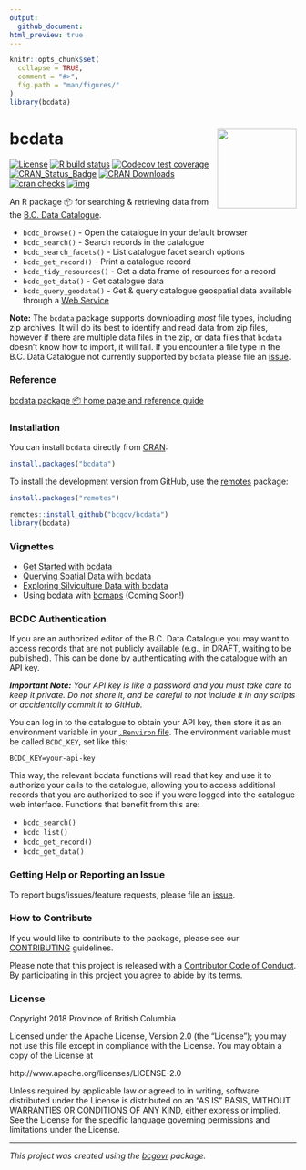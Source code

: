 ```yaml
---
output:
  github_document:
html_preview: true
---
```


<!--
Copyright 2018 Province of British Columbia

Licensed under the Apache License, Version 2.0 (the "License");
you may not use this file except in compliance with the License.
You may obtain a copy of the License at

http://www.apache.org/licenses/LICENSE-2.0

Unless required by applicable law or agreed to in writing, software distributed under the License is distributed on an "AS IS" BASIS,
WITHOUT WARRANTIES OR CONDITIONS OF ANY KIND, either express or implied.
See the License for the specific language governing permissions and limitations under the License.
-->



```r
knitr::opts_chunk$set(
  collapse = TRUE,
  comment = "#>",
  fig.path = "man/figures/"
)
library(bcdata)
```


# bcdata <a href='https://bcgov.github.io/bcdata/'><img src='man/figures/logo.png' align="right" height="139" /></a>

<!-- badges: start -->
[![License](https://img.shields.io/badge/License-Apache%202.0-blue.svg)](https://opensource.org/licenses/Apache-2.0)
[![R build status](https://github.com/bcgov/bcdata/workflows/R-CMD-check/badge.svg)](https://github.com/bcgov/bcdata)
[![Codecov test coverage](https://codecov.io/gh/bcgov/bcdata/branch/master/graph/badge.svg)](https://codecov.io/gh/bcgov/bcdata?branch=master)
[![CRAN\_Status\_Badge](https://www.r-pkg.org/badges/version/bcdata)](https://cran.r-project.org/package=bcdata) [![CRAN Downloads](https://cranlogs.r-pkg.org/badges/bcdata?color=brightgreen)](https://CRAN.R-project.org/package=bcdata) [![cran checks](https://cranchecks.info/badges/worst/bcdata)](https://CRAN.R-project.org/web/checks/check_results_bcdata.html)
[![img](https://img.shields.io/badge/Lifecycle-Maturing-007EC6)](https://github.com/bcgov/repomountie/blob/master/doc/lifecycle-badges.md)
<!-- badges: end -->

An R package 📦 for searching & retrieving data from the [B.C. Data Catalogue]( https://catalogue.data.gov.bc.ca).

- `bcdc_browse()` - Open the catalogue in your default browser
- `bcdc_search()` - Search records in the catalogue
- `bcdc_search_facets()` - List catalogue facet search options
- `bcdc_get_record()` - Print a catalogue record
- `bcdc_tidy_resources()` - Get a data frame of resources for a record
- `bcdc_get_data()` - Get catalogue data
- `bcdc_query_geodata()` - Get & query catalogue geospatial data available through a [Web Service](https://www2.gov.bc.ca/gov/content?id=95D78D544B244F34B89223EF069DF74E)

**Note:** The `bcdata` package supports downloading _most_ file types, including zip archives. It will do its best to identify and read data from
zip files, however if there are multiple data files in the zip, or data files that `bcdata` doesn't know how to import, it will fail. 
If you encounter a file type in the B.C. Data Catalogue not currently supported by `bcdata` please file an [issue](https://github.com/bcgov/bcdata/issues/). 

### Reference
[bcdata package 📦 home page and reference guide](https://bcgov.github.io/bcdata/)

### Installation
You can install `bcdata` directly from [CRAN](https://cran.r-project.org/package=bcdata): 

```r
install.packages("bcdata")
```

To install the development version from GitHub, use the [remotes](https://cran.r-project.org/package=remotes) package:

```r
install.packages("remotes")

remotes::install_github("bcgov/bcdata")
library(bcdata)
```


### Vignettes

- [Get Started with bcdata](https://bcgov.github.io/bcdata/articles/bcdata.html)
- [Querying Spatial Data with bcdata](https://bcgov.github.io/bcdata/articles/efficiently-query-spatial-data-in-the-bc-data-catalogue.html)
- [Exploring Silviculture Data with bcdata](https://bcgov.github.io/bcdata/articles/explore-silviculture-data-using-bcdata.html)
- Using bcdata with [bcmaps](https://github.com/bcgov/bcmaps) (Coming Soon!)

### BCDC Authentication

If you are an authorized editor of the B.C. Data Catalogue you may want to
access records that are not publicly available (e.g., in DRAFT, waiting to be
published). This can be done by authenticating with the catalogue with an API
key.

_**Important Note:**_ *Your API key is like a password and you must take care to
keep it private. Do not share it, and be careful to not include it in any
scripts or accidentally commit it to GitHub.*

You can log in to the catalogue to obtain your API key, then store it as an
environment variable in your [`.Renviron` file](https://rstats.wtf/r-startup.html#renviron). 
The environment variable must be called `BCDC_KEY`, set like this:

```
BCDC_KEY=your-api-key
```

This way, the relevant bcdata functions will read that key and use it to
authorize your calls to the catalogue, allowing you to access additional records
that you are authorized to see if you were logged into the catalogue web
interface. Functions that benefit from this are:

- `bcdc_search()`
- `bcdc_list()`
- `bcdc_get_record()`
- `bcdc_get_data()`

### Getting Help or Reporting an Issue

To report bugs/issues/feature requests, please file an [issue](https://github.com/bcgov/bcdata/issues/).

### How to Contribute

If you would like to contribute to the package, please see our 
[CONTRIBUTING](https://github.com/bcgov/bcdata/blob/master/CONTRIBUTING.md) guidelines.

Please note that this project is released with a [Contributor Code of Conduct](https://github.com/bcgov/bcdata/blob/master/CODE_OF_CONDUCT.md). By participating in this project you agree to abide by its terms.


### License

Copyright 2018 Province of British Columbia

Licensed under the Apache License, Version 2.0 (the "License");
you may not use this file except in compliance with the License.
You may obtain a copy of the License at

http://www.apache.org/licenses/LICENSE-2.0

Unless required by applicable law or agreed to in writing, software distributed under the License is distributed on an "AS IS" BASIS,
WITHOUT WARRANTIES OR CONDITIONS OF ANY KIND, either express or implied.
See the License for the specific language governing permissions and limitations under the License.

---
*This project was created using the [bcgovr](https://github.com/bcgov/bcgovr) package.* 
